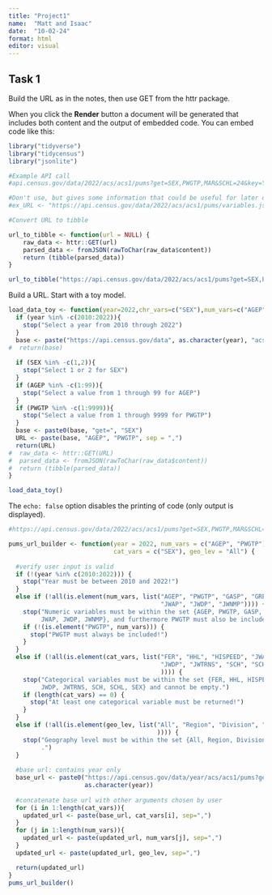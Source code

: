 ```yaml
---
title: "Project1"
name:  "Matt and Isaac"
date:  "10-02-24"
format: html
editor: visual
---
```


## Task 1

Build the URL as in the notes, then use GET from the httr package.

When you click the **Render** button a document will be generated that includes both content and the output of embedded code. You can embed code like this:

```r
library("tidyverse")
library("tidycensus")
library("jsonlite")

#Example API call
#api.census.gov/data/2022/acs/acs1/pums?get=SEX,PWGTP,MAR&SCHL=24&key=YOUR_KEY

#Don't use, but gives some information that could be useful for later development
#ex_URL <- "https://api.census.gov/data/2022/acs/acs1/pums/variables.json"

#Convert URL to tibble

url_to_tibble <- function(url = NULL) {
    raw_data <- httr::GET(url)
    parsed_data <- fromJSON(rawToChar(raw_data$content))
    return (tibble(parsed_data))
}

url_to_tibble("https://api.census.gov/data/2022/acs/acs1/pums?get=SEX,PWGTP,MAR&SCHL=24")

```

Build a URL.  Start with a toy model.

```r
load_data_toy <- function(year=2022,chr_vars=c("SEX"),num_vars=c("AGEP","PWGTP")){
  if (year %in% -c(2010:2022)){
    stop("Select a year from 2010 through 2022")
  }
  base <- paste("https://api.census.gov/data", as.character(year), "acs", "acs1", "pums?", sep = "/")
#  return(base)
  
  if (SEX %in% -c(1,2)){
    stop("Select 1 or 2 for SEX")
  }
  if (AGEP %in% -c(1:99)){
    stop("Select a value from 1 through 99 for AGEP")
  }
  if (PWGTP %in% -c(1:9999)){
    stop("Select a value from 1 through 9999 for PWGTP")
  }
  base <- paste0(base, "get=", "SEX")
  URL <- paste(base, "AGEP", "PWGTP", sep = ",")
  return(URL)
#  raw_data <- httr::GET(URL)
#  parsed_data <- fromJSON(rawToChar(raw_data$content))
#  return (tibble(parsed_data))
}

load_data_toy()
```

The `echo: false` option disables the printing of code (only output is displayed).



```r
#https://api.census.gov/data/2022/acs/acs1/pums?get=SEX,PWGTP,MAR&SCHL=24

pums_url_builder <- function(year = 2022, num_vars = c("AGEP", "PWGTP"),
                             cat_vars = c("SEX"), geo_lev = "All") {
  
  #verify user input is valid
  if (!(year %in% c(2010:2022))) {
    stop("Year must be between 2010 and 2022!")
  }
  else if (!all(is.element(num_vars, list("AGEP", "PWGTP", "GASP", "GRPIP", 
                                          "JWAP", "JWDP", "JWNMP")))) {
    stop("Numeric variables must be within the set {AGEP, PWGTP, GASP, GRPIP, 
         JWAP, JWDP, JWNMP}, and furthermore PWGTP must also be included.")
    if (!(is.element("PWGTP", num_vars))) {
      stop("PWGTP must always be included!")
    }
  }
  else if (!all(is.element(cat_vars, list("FER", "HHL", "HISPEED", "JWAP", 
                                          "JWDP", "JWTRNS", "SCH", "SCHL", "SEX"
                                          )))) {
    stop("Categorical variables must be within the set {FER, HHL, HISPEED, JWAP,
         JWDP, JWTRNS, SCH, SCHL, SEX} and cannot be empty.")
    if (length(cat_vars) == 0) {
      stop("At least one categorical variable must be returned!")
    }
  }
  else if (!all(is.element(geo_lev, list("All", "Region", "Division", "STATE"
                                         )))) {
    stop("Geography level must be within the set {All, Region, Division, State}
         .")
  }
  
  #base url: contains year only
  base_url <- paste0("https://api.census.gov/data/year/acs/acs1/pums?get=", 
                     as.character(year))
  
  #concatenate base url with other arguments chosen by user
  for (i in 1:length(cat_vars)){
    updated_url <- paste(base_url, cat_vars[i], sep=",")
  }
  for (j in 1:length(num_vars)){
    updated_url <- paste(updated_url, num_vars[j], sep=",")
  }
  updated_url <- paste(updated_url, geo_lev, sep=",")

  return(updated_url)
}
pums_url_builder()
```


